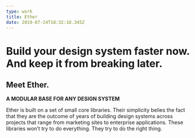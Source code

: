 ```yaml
---
type: work
title: Ether
date: 2019-07-24T18:32:18.345Z
---
```

# Build your design system faster now. And keep it from breaking later.

## Meet Ether.

**A MODULAR BASE FOR ANY DESIGN SYSTEM**

Ether is built on a set of small core libraries. Their simplicity belies the fact that they are the outcome of years of building design systems across projects that range from marketing sites to enterprise applications. These libraries won’t try to do everything. They try to do the right thing.

